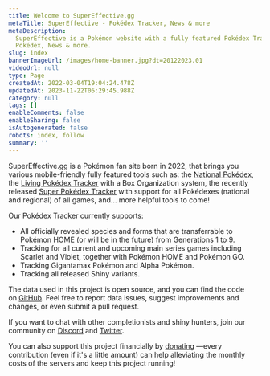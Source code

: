 ```yaml
---
title: Welcome to SuperEffective.gg
metaTitle: SuperEffective - Pokédex Tracker, News & more
metaDescription:
  SuperEffective is a Pokémon website with a fully featured Pokédex Tracker (Gen 1-9, incl. Scarlet & Violet), a
  Pokédex, News & more.
slug: index
bannerImageUrl: /images/home-banner.jpg?dt=20122023.01
videoUrl: null
type: Page
createdAt: 2022-03-04T19:04:24.478Z
updatedAt: 2023-11-22T06:29:45.988Z
category: null
tags: []
enableComments: false
enableSharing: false
isAutogenerated: false
robots: index, follow
summary: ''
---
```


SuperEffective.gg is a Pokémon fan site born in 2022, that brings you various mobile-friendly fully featured tools such
as: the [National Pokédex](/apps/pokedex), the [Living Pokédex Tracker](/apps/livingdex) with a Box Organization system,
the recently released [Super Pokédex Tracker](https://supeffective.com/) with support for all Pokédexes (national and
regional) of all games, and... more helpful tools to come!

Our Pokédex Tracker currently supports:

- All officially revealed species and forms that are transferrable to Pokémon HOME (or will be in the future) from
  Generations 1 to 9.
- Tracking for all current and upcoming main series games including Scarlet and Violet, together with Pokémon HOME and
  Pokémon GO.
- Tracking Gigantamax Pokémon and Alpha Pokémon.
- Tracking all released Shiny variants.

The data used in this project is open source, and you can find the code
on [GitHub](https://github.com/supeffective/dataset). Feel free to report data issues, suggest improvements and changes,
or even submit a pull request.

If you want to chat with other completionists and shiny hunters, join our community on
[Discord](https://discord.gg/3fRXQFtrkN) and [Twitter](https://twitter.com/supereffectiv).

You can also support this project financially by [donating](https://supereffective.gg/donate) —every contribution (even
if it's a little amount) can help alleviating the monthly costs of the servers and keep this project running!
